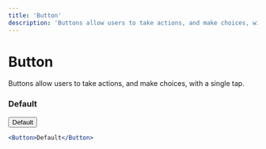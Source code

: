```yaml
---
title: 'Button'
description: 'Buttons allow users to take actions, and make choices, with a single tap.'
---
```


# Button

Buttons allow users to take actions, and make choices, with a single tap.

<h3>Default</h3>

<Button>Default</Button>

```jsx
<Button>Default</Button>
```
